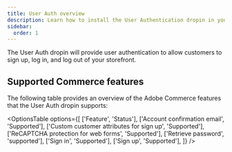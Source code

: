 ```yaml
---
title: User Auth overview
description: Learn how to install the User Authentication dropin in your site.
sidebar:
  order: 1
---
```



The User Auth dropin will provide user authentication to allow customers to sign up, log in, and log out of your storefront.

## Supported Commerce features

The following table provides an overview of the Adobe Commerce features that the User Auth dropin supports:

<OptionsTable
  options={[
    ['Feature', 'Status'],
    ['Account confirmation email', 'Supported'],
    ['Custom customer attributes for sign up', 'Supported'],
    ['ReCAPTCHA protection for web forms', 'Supported'],
    ['Retrieve password', 'supported'],
    ['Sign in', 'Supported'],
    ['Sign up', 'Supported'],
  ]}
/>